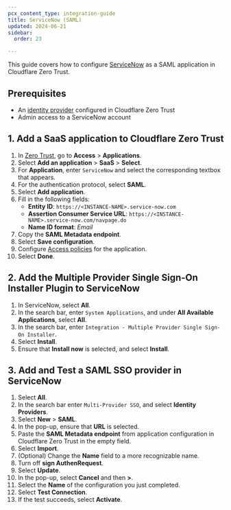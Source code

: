```yaml
---
pcx_content_type: integration-guide
title: ServiceNow (SAML)
updated: 2024-06-21
sidebar:
  order: 23

---
```


This guide covers how to configure [ServiceNow](https://docs.servicenow.com/bundle/washingtondc-platform-security/page/integrate/single-sign-on/task/t_CreateASAML2Upd1SSOConfigMultiSSO.html) as a SAML application in Cloudflare Zero Trust.

## Prerequisites

* An [identity provider](/cloudflare-one/identity/idp-integration/) configured in Cloudflare Zero Trust
* Admin access to a ServiceNow account

## 1. Add a SaaS application to Cloudflare Zero Trust

1. In [Zero Trust](https://one.dash.cloudflare.com), go to **Access** > **Applications**.
2. Select **Add an application** > **SaaS** > **Select**.
3. For **Application**, enter `ServiceNow` and select the corresponding textbox that appears.
4. For the authentication protocol, select **SAML**.
5. Select **Add application**.
6. Fill in the following fields:
   * **Entity ID**: `https://<INSTANCE-NAME>.service-now.com`
   * **Assertion Consumer Service URL**: `https://<INSTANCE-NAME>.service-now.com/navpage.do`
   * **Name ID format**: *Email*
7. Copy the **SAML Metadata endpoint**.
8. Select **Save configuration**.
9. Configure [Access policies](/cloudflare-one/policies/access/) for the application.
10. Select **Done**.

## 2. Add the Multiple Provider Single Sign-On Installer Plugin to ServiceNow

1. In ServiceNow, select **All**.
2. In the search bar, enter `System Applications`, and under **All Available Applications**, select **All**.
3. In the search bar, enter `Integration - Multiple Provider Single Sign-On Installer`.
4. Select **Install**.
5. Ensure that **Install now** is selected, and select **Install**.

## 3. Add and Test a SAML SSO provider in ServiceNow

1. Select **All**.
2. In the search bar enter `Multi-Provider SSO`, and select **Identity Providers**.
3. Select **New** > **SAML**.
4. In the pop-up, ensure that **URL** is selected.
5. Paste the **SAML Metadata endpoint** from application configuration in Cloudflare Zero Trust in the empty field.
6. Select **Import**.
7. (Optional) Change the **Name** field to a more recognizable name.
8. Turn off **sign AuthenRequest**.
9. Select **Update**.
10. In the pop-up, select **Cancel** and then **>**.
11. Select the **Name** of the configuration you just completed.
12. Select **Test Connection**.
13. If the test succeeds, select **Activate**.
